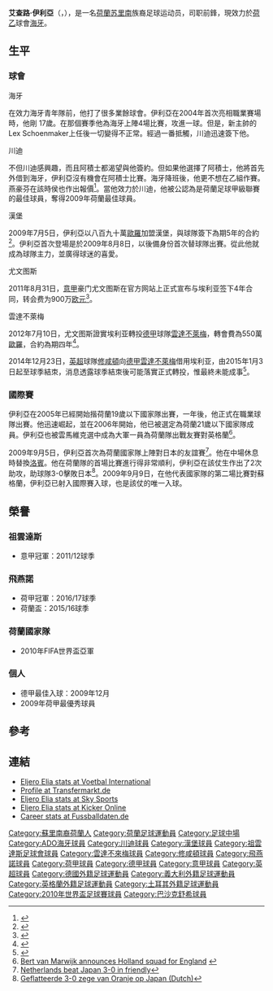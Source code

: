 {{noteta|G1=uefa|G2=德甲|G3=意甲|G4=EPL
|T=zh-hans:埃尔杰罗·埃利亚;zh-hk:艾查路·伊利亞;zh-tw:艾杰羅·艾利亞;
|1=zh-hans:埃尔杰罗;zh-hk:艾查路;zh-tw:艾杰羅;
|2=zh-hans:埃利亚;zh-hk:伊利亞;zh-tw:艾利亞;
}}
{{Infobox football biography
|name           = 艾查路·伊利亞<br />''Eljero Elia''
|image          = HSV ELJERO ELIA.jpg
|image_size     = 230px
| caption             = 
|fullname       = Eljero George Rinaldo Elia<ref>{{cite web|title=FIFA World Cup South Africa 2010 – List of Players|url=https://www.fifa.com/mm/document/tournament/competition/01/22/85/78/fwc_2010_squadlists.pdf|publisher=Fédération Internationale de Football Association (FIFA)|accessdate=8 June 2013|format=PDF}}</ref>
|birth_date     = {{Birth date and age|1987|2|13|df=y}}
|birth_place    = 荷蘭[[萊德斯亨丹－福爾堡|萊德斯亨丹－福爾堡]]
|height         = {{height|m=1.76|precision=0}}<ref>{{cite web |url= http://www.premierleague.com/en-gb/players/profile.overview.html/eljero-elia |title= Premier League Player Profile Eljero Elia |author=<!--Staff writer(s); no by-line.--> |date= 2015 |website= Premier League |publisher= Barclays Premier League|accessdate= 12 January 2015}}</ref>
| position            = 邊鋒
| currentclub         = [[ADO海牙|海牙]]
| clubnumber          = 77
|youthyears1    = 1996–2000 |youthclubs1 = [[ADO海牙|海牙]]
|youthyears2    = 2000–2002 |youthclubs2 = [[阿贾克斯足球俱乐部|阿贾克斯]]
|youthyears3    = 2002–2004 |youthclubs3 = [[ADO海牙|海牙]]
|years1         = 2004–2007 |clubs1 = [[ADO海牙|海牙]] | caps1 = 59 | goals1 =  6
|years2         = 2007–2009 |clubs2 = [[特温特足球俱乐部|特温特]] | caps2 = 64 |goals2 = 11
|years3         = 2009–2011 |clubs3 = [[汉堡体育俱乐部|汉堡]] | caps3 = 52 | goals3 =  7
|years4         = 2011–2012 |clubs4 = [[尤文图斯足球俱乐部|尤文图斯]] | caps4 = 4 | goals4 =  0
|years5         = 2012–2015 |clubs5 = [[雲達不萊梅體育會|雲達不萊梅]] | caps5 = 66 | goals5 =  4
|years6         = 2015      |clubs6 = → [[南安普顿足球俱乐部|南安普顿]] (借用) | caps6 = 16 | goals6 = 2
|years7         = 2015–2017 |clubs7 = [[飛燕諾|飛燕諾]] | caps7 = 55 | goals7 = 17
|years8         = 2017–2020 |clubs8 = [[伊斯坦堡巴沙克舒希足球會|巴沙克舒希]] | caps8 = 68 | goals8 = 9
|years9         = 2020–2021 |clubs9 = [[烏德勒支足球會|烏德勒支]] | caps9 = 21 | goals9 = 2
|years10         = 2021–     |clubs10 = [[ADO海牙|海牙]] | caps10 = 1 | goals10 = 0
| nationalyears1      = 2005−2008
| nationalteam1       = [[荷蘭21歲以下國家足球隊|荷蘭U21]]
| nationalcaps1       = 7
| nationalgoals1      = 1
| nationalyears2      = 2009
| nationalteam2       = [[荷蘭國家足球隊|荷蘭B隊]]
| nationalcaps2       = 1
| nationalgoals2      = 0
|nationalyears3 = 2009–2018 |nationalteam3=[[荷蘭國家足球隊|荷蘭]] | nationalcaps3 = 30 |nationalgoals3 = 2
| medaltemplates      = 
| club-update         = 2021年11月19日 (五) 03:51 (UTC)
| nationalteam-update = 2018年6月4日 (一) 03:51 (UTC)
}}

'''艾查路·伊利亞'''（{{lang-nl|'''Eljero Elia'''}}，{{bd|1987年|2月13日|catIdx=Eljero Elia}}），是一名[[荷蘭|荷蘭]][[苏里南|苏里南]]族裔足球运动员，司职前鋒，現效力於[[荷乙|荷乙]]球會[[ADO海牙|海牙]]。

==生平==
===球會===
;海牙
在效力海牙青年隊前，他打了很多業餘球會。伊利亞在2004年首次亮相職業賽場時，他剛 17歲。在那個賽季他為海牙上陣4場比賽，攻進一球。但是，新主帥的Lex Schoenmaker上任後一切變得不正常。經過一番抵觸，川迪迅速簽下他。

;川迪
不但川迪感興趣，而且阿積士都渴望與他簽約。但如果他選擇了阿積士，他將首先外借到海牙，伊利亞沒有機會在阿積士比賽。海牙降班後，他更不想在乙組作賽。燕豪芬在該時侯也作出報價<ref>{{Cite web |url=http://www.telegraaf.nl/telesport/voetbal/3006611/__Ook_PSV_mengt_zich_in_strijd_Elia__.html?p=16,1 |title=Ook PSV wil Elia |access-date=2009-12-05 |archive-url=https://web.archive.org/web/20110928022313/http://www.telegraaf.nl/telesport/voetbal/3006611/__Ook_PSV_mengt_zich_in_strijd_Elia__.html?p=16,1 |archive-date=2011-09-28 |dead-url=yes }}</ref>。當他效力於川迪，他被公認為是荷蘭足球甲級聯賽的最佳球員，奪得2009年荷蘭最佳球員。

;漢堡
2009年7月5日，伊利亞以八百九十萬[[歐羅|歐羅]]加盟漢堡，與球隊簽下為期5年的合約<ref>{{cite web|title=Perfekt - HSV verpflichtet Elia!|language=de|date=2009-07-05|accessdate=2009-07-05|publisher=[[Deutsche_Fussball_Liga|DFL]]|url=http://www.bundesliga.de/de/liga/news/2008/index.php?f=0000130149.php&fla=1}}</ref>。伊利亞首次登場是於2009年8月8日，以後備身份首次替球隊出賽。從此他就成為球隊主力，並廣得球迷的喜愛。

;尤文图斯
2011年8月31日，[[意甲|意甲]]豪门尤文图斯在官方网站上正式宣布与埃利亚签下4年合同，转会费为900万[[欧元|欧元]]<ref>{{cite news |language=zh-hans |url=http://www.dfo.cn/dfo/show.asp?id=11641 |title=汉堡三出仅一进 伊利切维奇顶替埃利亚 |publisher=德国足球在线 |date=2011-2011-8-31 |accessdate=2011-09-08 }}{{dead link|date=2018年4月 |bot=InternetArchiveBot |fix-attempted=yes }}</ref>。

;雲達不萊梅
2012年7月10日，尤文图斯證實埃利亚轉投[[德甲|德甲]]球隊[[雲達不萊梅體育會|雲達不萊梅]]，轉會費為550萬[[歐羅|歐羅]]，合約為期四年<ref>{{cite news |language=en  |url=http://www.espnfc.com/story/1123713/juventus-confirm-elia-transfer-to-bremen |title=Juventus confirm Elia exit |publisher=''ESPN FC'' |date=2012-07-10 |accessdate=2014-12-29}}</ref>。

2014年12月23日，[[英超|英超]]球隊[[南安普顿足球俱乐部|修咸頓]]向[[德甲|德甲]][[雲達不萊梅體育會|雲達不萊梅]]借用埃利亚，由2015年1月3日起至球季結朿，消息透露球季結朿後可能落實正式轉投，惟最終未能成事<ref>{{cite news |language=en  |url=http://www.bbc.com/sport/0/football/30591707 |title=Eljero Elia: Southampton to sign Werder Bremen winger on loan |publisher=''[[BBC_Sport|BBC Sport]]'' |date=2014-12-23 |accessdate=2014-12-29}}</ref>。

===國際賽===
伊利亞在2005年已經開始揩荷蘭19歲以下國家隊出賽，一年後，他正式在職業球隊出賽。他迅速崛起，並在2006年開始，他已被選定為荷蘭21歲以下國家隊成員。伊利亞也被雲馬維克選中成為大軍一員為荷蘭隊出戰友賽對英格蘭<ref>[http://goal.com/en/news/462/netherlands/2009/07/29/1411015/bert-van-marwijk-announces-holland-squad-for-england Bert van Marwijk announces Holland squad for England] {{webarchive|url=https://web.archive.org/web/20081201194141/http://goal.com/en/news/462/netherlands/2009/07/29/1411015/bert-van-marwijk-announces-holland-squad-for-england |date=2008-12-01 }}</ref>。

2009年9月5日，伊利亞首次為荷蘭國家隊上陣對日本的友誼賽<ref>[http://www.usatoday.com/sports/soccer/2009-09-05-2885886170_x.htm Netherlands beat Japan 3-0 in friendly]</ref>。他在中場休息時替換[[洛賓|洛賓]]。他在荷蘭隊的首場比賽進行得非常順利，伊利亞在該仗生作出了2次助攻，助球隊3-0擊敗日本<ref>[https://archive.is/20121220061356/www.vi.nl/Nieuws-item/169686/Geflatteerde-30-zege-van-Oranje-op-Japan.htm Geflatteerde 3-0 zege van Oranje op Japan (Dutch)]</ref>。2009年9月9日，在他代表國家隊的第二場比賽對蘇格蘭，伊利亞已射入國際賽入球，也是該仗的唯一入球。

==榮譽==
===祖雲達斯===
*意甲冠軍：2011/12球季
===飛燕諾===
*荷甲冠軍：2016/17球季
*荷蘭盃：2015/16球季
===荷蘭國家隊===
*2010年FIFA世界盃亞軍
===個人===
*德甲最佳入球：2009年12月
*2009年荷甲最優秀球員

==參考==
{{Reflist|2}}

==連結==
{{commons category|Eljero Elia}}
*[http://www.vi.nl/Spelers/Speler/EljeroElia.htm Eljero Elia stats at Voetbal International] {{nl}}
*[http://www.transfermarkt.co.uk/de/spieler/27805/elia-eljero/profil.html Profile at Transfermarkt.de] {{Wayback|url=http://www.transfermarkt.co.uk/de/spieler/27805/elia-eljero/profil.html |date=20100325062456 }}
*[https://web.archive.org/web/20081230025927/http://www.skysports.com/football/player/0%2C19754%2C11915_310492%2C00.html Eljero Elia stats at Sky Sports]
*[http://www.kicker.de/news/fussball/bundesliga/vereine/1-bundesliga/2009-10/hamburger-sv-12/41375/spieler_eljero-elia.html Eljero Elia stats at Kicker Online] {{de icon}}
*[http://www.fussballdaten.de/spieler/eliaeljero/ Career stats at Fussballdaten.de] {{de icon}}

{{Netherlands Squad 2010 World Cup}}

{{DEFAULTSORT:Elia, Eljero}}
[[Category:蘇里南裔荷蘭人|Category:蘇里南裔荷蘭人]]
[[Category:荷蘭足球運動員|Category:荷蘭足球運動員]]
[[Category:足球中場|Category:足球中場]]
[[Category:ADO海牙球員|Category:ADO海牙球員]]
[[Category:川迪球員|Category:川迪球員]]
[[Category:漢堡球員|Category:漢堡球員]]
[[Category:祖雲達斯足球會球員|Category:祖雲達斯足球會球員]]
[[Category:雲達不來梅球員|Category:雲達不來梅球員]]
[[Category:修咸頓球員|Category:修咸頓球員]]
[[Category:飛燕諾球員|Category:飛燕諾球員]]
[[Category:荷甲球員|Category:荷甲球員]]
[[Category:德甲球員|Category:德甲球員]]
[[Category:意甲球員|Category:意甲球員]]
[[Category:英超球員|Category:英超球員]]
[[Category:德國外籍足球運動員|Category:德國外籍足球運動員]]
[[Category:義大利外籍足球運動員|Category:義大利外籍足球運動員]]
[[Category:英格蘭外籍足球運動員|Category:英格蘭外籍足球運動員]]
[[Category:土耳其外籍足球運動員|Category:土耳其外籍足球運動員]]
[[Category:2010年世界盃足球賽球員|Category:2010年世界盃足球賽球員]]
[[Category:巴沙克舒希球員|Category:巴沙克舒希球員]]